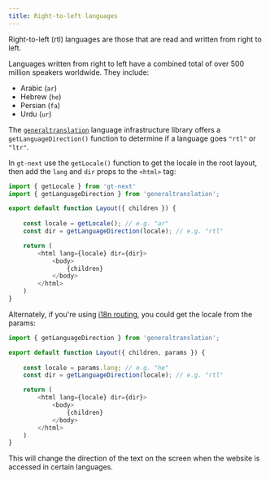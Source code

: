 ```yaml
---
title: Right-to-left languages
---
```


Right-to-left (rtl) languages are those that are read and written from right to left.

Languages written from right to left have a combined total of over 500 million speakers worldwide. They include:

- Arabic (`ar`)
- Hebrew (`he`)
- Persian (`fa`)
- Urdu (`ur`)

The [`generaltranslation`](/generaltranslation) language infrastructure library 
offers a `getLanguageDirection()` function to determine if a language goes `"rtl"` or `"ltr"`.

In `gt-next` use the `getLocale()` function to get the locale in the root layout, then add the `lang` and `dir` props to the `<html>` tag:

```javascript copy
import { getLocale } from 'gt-next'
import { getLanguageDirection } from 'generaltranslation';

export default function Layout({ children }) {
        
    const locale = getLocale(); // e.g. "ar"
    const dir = getLanguageDirection(locale); // e.g. "rtl"

    return (
        <html lang={locale} dir={dir}>
            <body> 
                {children}
            </body>
        </html>
    )
}
```
    
Alternately, if you're using [i18n routing](/docs/next/routing), you could get the locale from the params:
    
```javascript copy
import { getLanguageDirection } from 'generaltranslation';

export default function Layout({ children, params }) {
        
    const locale = params.lang; // e.g. "he"
    const dir = getLanguageDirection(locale); // e.g. "rtl"

    return (
        <html lang={locale} dir={dir}>
            <body> 
                {children}
            </body>
        </html>
    )
}
```

This will change the direction of the text on the screen when the website is accessed in certain languages.